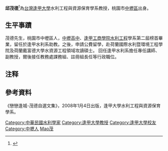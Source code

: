 {{Infobox_officeholder
| name = 邱茂德
| image name = 
| width = 120
| Sex =[[男性|男性]]
| Native place = 
| now = 逢甲大學水利工程學系教授
| period = 1967年~迄今
| date of birth = 1942年9月26日
| place of birth = [[桃園市|桃園縣]]（今桃園市）
| date of death = 
| place of death = 
| spouse = 
| educate = 
* 逢甲工商學院水利工程學系畢業<br><span style="color: blue;">(1962年)</span>
* 荷蘭國際水利暨環境工程學院水利工程學系<br><span style="color: blue;">(1968年)</span>
* 荷蘭戴富德大學水資源工程碩士<br><span style="color: blue;">(1969年)</span>
| past = 
* 逢甲工商學院水利工程學系助教<br><span style="color: blue;">(1967年)</span>
* 逢甲大學水利工程學系專任講師<br><span style="color: blue;"></span>
* 逢甲大學水利工程學系副教授<br><span style="color: blue;"></span>
* 逢甲大學教務處課務組主任<br><span style="color: blue;">(1986年)</span>
* 逢甲大學校友總會副會長<br><span style="color: blue;"></span>
* 逢甲大學教務處註冊組主任<br><span style="color: blue;">(1992年)</span>
* 逢甲大學水利工程與資源保育學系教授<br><span style="color: blue;">(~迄今)</span>
}}
'''邱茂德'''{{BD|1942年|9月26日}}<ref>{{Cite web |url=http://wp.wre.fcu.edu.tw/archives/399 |title=邱茂德老師榮退茶會 |accessdate=2010-10-25 |archive-date=2014-12-27 |archive-url=https://web.archive.org/web/20141227204142/http://wp.wre.fcu.edu.tw/archives/399 |dead-url=yes }}</ref>為[[台灣|台灣]][[逢甲大學|逢甲大學]]水利工程與資源保育學系教授，桃園市[[中壢區|中壢區]]出身。

==生平事蹟==
茂德先生，桃園市中壢區人，[[中壢高中|中壢高中]]、[[逢甲大學|逢甲工商學院]][[水利工程|水利工程]]學系第二屆榜首畢業，留任於逢甲水利系助教。之後，申請公費留學，赴荷蘭國際水利暨環境工程學院及荷蘭戴富德大學水資源工程領域攻讀碩士。
回任逢甲水利系擔任專任講師、副教授，爾後接任教務處課務組、註冊組長任等行政職位。

==注释==
<div class="references-small">
<references></references>
</div>

==參考資料==
《戀戀逢城-茂德自選文集》，2008年1月4日出版，逢甲大學水利工程與資源保育學系。

{{DEFAULTSORT:Qiu邱}}
[[Category:中華民國水利學家|Category:中華民國水利學家]]
[[Category:逢甲大學教授|Category:逢甲大學教授]]
[[Category:逢甲大學校友|Category:逢甲大學校友]]
[[Category:中壢人|Category:中壢人]]
[[Category:邱姓|Mao茂]]